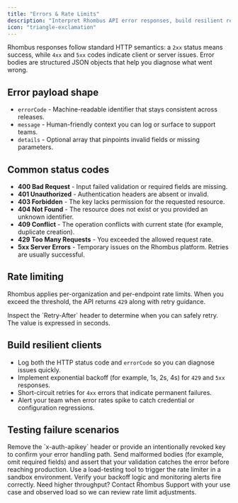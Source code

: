```yaml
---
title: "Errors & Rate Limits"
description: "Interpret Rhombus API error responses, build resilient retry logic, and monitor rate limiting."
icon: "triangle-exclamation"
---
```


Rhombus responses follow standard HTTP semantics: a `2xx` status means success, while `4xx` and `5xx` codes indicate client or server issues. Error bodies are structured JSON objects that help you diagnose what went wrong.

## Error payload shape

<ResponseExample
  status="400"
  label="Validation error"
  :response="{
    errorCode: 'INVALID_ARGUMENT',
    message: 'cameraUuid must be a valid UUID',
    details: [
      { field: 'cameraUuid', description: 'Expected UUID v4' }
    ]
  }"
/>

- `errorCode` - Machine-readable identifier that stays consistent across releases.
- `message` - Human-friendly context you can log or surface to support teams.
- `details` - Optional array that pinpoints invalid fields or missing parameters.

## Common status codes

- **400 Bad Request** - Input failed validation or required fields are missing.
- **401 Unauthorized** - Authentication headers are absent or invalid.
- **403 Forbidden** - The key lacks permission for the requested resource.
- **404 Not Found** - The resource does not exist or you provided an unknown identifier.
- **409 Conflict** - The operation conflicts with current state (for example, duplicate creation).
- **429 Too Many Requests** - You exceeded the allowed request rate.
- **5xx Server Errors** - Temporary issues on the Rhombus platform. Retries are usually successful.

## Rate limiting

Rhombus applies per-organization and per-endpoint rate limits. When you exceed the threshold, the API returns `429` along with retry guidance.

<ResponseExample
  status="429"
  label="Rate limited"
  :response="{
    errorCode: 'RATE_LIMIT_EXCEEDED',
    message: 'Too many requests. Please retry after the interval in Retry-After header.'
  }"
/>

<Tip>
  Inspect the `Retry-After` header to determine when you can safely retry. The value is expressed in seconds.
</Tip>

## Build resilient clients

- Log both the HTTP status code and `errorCode` so you can diagnose issues quickly.
- Implement exponential backoff (for example, 1s, 2s, 4s) for `429` and `5xx` responses.
- Short-circuit retries for `4xx` errors that indicate permanent failures.
- Alert your team when error rates spike to catch credential or configuration regressions.

## Testing failure scenarios

<Tabs>
  <Tab title="Simulate 401">
    Remove the `x-auth-apikey` header or provide an intentionally revoked key to confirm your error handling path.
  </Tab>
  <Tab title="Simulate 400">
    Send malformed bodies (for example, omit required fields) and assert that your validation catches the error before reaching production.
  </Tab>
  <Tab title="Simulate 429">
    Use a load-testing tool to trigger the rate limiter in a sandbox environment. Verify your backoff logic and monitoring alerts fire correctly.
  </Tab>
</Tabs>

<Note>
  Need higher throughput? Contact Rhombus Support with your use case and observed load so we can review rate limit adjustments.
</Note>
